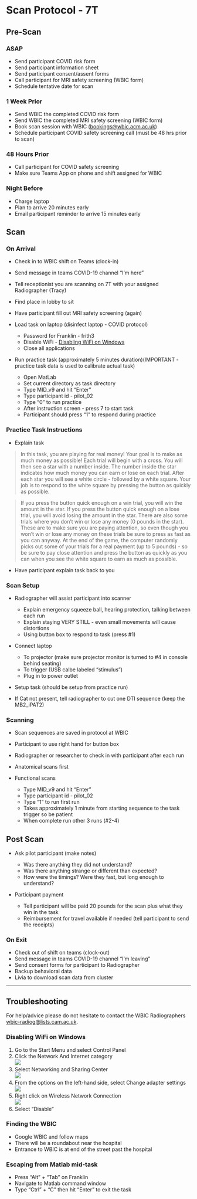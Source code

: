 # Scan Protocol - 7T {#scan-protocol}

## Pre-Scan

### ASAP

-   Send participant COVID risk form
-   Send participant information sheet
-   Send participant consent/assent forms
-   Call participant for MRI safety screening (WBIC form)
-   Schedule tentative date for scan

### 1 Week Prior

-   Send WBIC the completed COVID risk form
-   Send WBIC the completed MRI safety screening (WBIC form)
-   Book scan session with WBIC ([bookings\@wbic.acm.ac.uk](mailto:bookings@wbic.acm.ac.uk){.email})
-   Schedule participant COVID safety screening call (must be 48 hrs prior to scan)

### 48 Hours Prior

-   Call participant for COVID safety screening
-   Make sure Teams App on phone and shift assigned for WBIC

### Night Before

-   Charge laptop
-   Plan to arrive 20 minutes early
-   Email participant reminder to arrive 15 minutes early

## Scan

### On Arrival

-   Check in to WBIC shift on Teams (clock-in)

-   Send message in teams COVID-19 channel "I'm here"

-   Tell receptionist you are scanning on 7T with your assigned Radiographer (Tracy)

-   Find place in lobby to sit

-   Have participant fill out MRI safety screening (again)

-   Load task on laptop (disinfect laptop - COVID protocol)

    -   Password for Franklin - frith3
    -   Disable WiFi - [Disabling WiFi on Windows]
    -   Close all applications

-   Run practice task (approximately 5 minutes duration)(IMPORTANT - practice task data is used to calibrate actual task)

    -   Open MatLab
    -   Set current directory as task directory
    -   Type MID\_v9 and hit "Enter"
    -   Type participant id - pilot\_02
    -   Type "0" to run practice
    -   After instruction screen - press 7 to start task
    -   Participant should press "1" to respond during practice

### Practice Task Instructions

-   Explain task

> In this task, you are playing for real money! Your goal is to make as much money as possible! Each trial will begin with a cross. You will then see a star with a number inside. The number inside the star indicates how much money you can earn or lose on each trial. After each star you will see a white circle - followed by a white square. Your job is to respond to the white square by pressing the button as quickly as possible.

> If you press the button quick enough on a win trial, you will win the amount in the star. If you press the button quick enough on a lose trial, you will avoid losing the amount in the star. There are also some trials where you don't win or lose any money (0 pounds in the star). These are to make sure you are paying attention, so even though you won't win or lose any money on these trials be sure to press as fast as you can anyway. At the end of the game, the computer randomly picks out some of your trials for a real payment (up to 5 pounds) - so be sure to pay close attention and press the button as quickly as you can when you see the white square to earn as much as possible.

-   Have participant explain task back to you

### Scan Setup

-   Radiographer will assist participant into scanner

    -   Explain emergency squeeze ball, hearing protection, talking between each run
    -   Explain staying VERY STILL - even small movements will cause distortions
    -   Using button box to respond to task (press \#1)

-   Connect laptop

    -   To projector (make sure projector monitor is turned to \#4 in console behind seating)
    -   To trigger (USB calbe labeled "stimulus")
    -   Plug in to power outlet

-   Setup task (should be setup from practice run)

-   If Cat not present, tell radiographer to cut one DTI sequence (keep the MB2\_iPAT2)

### Scanning

-   Scan sequences are saved in protocol at WBIC

-   Participant to use right hand for button box

-   Radiographer or researcher to check in with participant after each run

-   Anatomical scans first

-   Functional scans

    -   Type MID\_v9 and hit "Enter"
    -   Type participant id - pilot\_02
    -   Type "1" to run first run
    -   Takes approximately 1 minute from starting sequence to the task trigger so be patient
    -   When complete run other 3 runs (\#2-4)

## Post Scan

-   Ask pilot participant (make notes)

    -   Was there anything they did not understand?
    -   Was there anything strange or different than expected?
    -   How were the timings? Were they fast, but long enough to understand?

-   Participant payment

    -   Tell participant will be paid 20 pounds for the scan plus what they win in the task
    -   Reimbursement for travel available if needed (tell participant to send the receipts)

### On Exit

-   Check out of shift on teams (clock-out)
-   Send message in teams COVID-19 channel "I'm leaving"
-   Send consent forms for participant to Radiographer
-   Backup behavioral data
-   Livia to download scan data from cluster

------------------------------------------------------------------------

## Troubleshooting

For help/advice please do not hesitate to contact the WBIC Radiographers [wbic-radiog\@lists.cam.ac.uk](mailto:wbic-radiog@lists.cam.ac.uk){.email}.

### Disabling WiFi on Windows

1.  Go to the Start Menu and select Control Panel
2.  Click the Network And Internet category\
    ![](images/scan_protocol/1.jpg)
3.  Select Networking and Sharing Center\
    ![](images/scan_protocol/2.jpg)
4.  From the options on the left-hand side, select Change adapter settings\
    ![](images/scan_protocol/3.jpg)
5.  Right click on Wireless Network Connection\
    ![](images/scan_protocol/4.jpg)
6.  Select "Disable"

### Finding the WBIC

-   Google WBIC and follow maps
-   There will be a roundabout near the hospital
-   Entrance to WBIC is at end of the street past the hospital

### Escaping from Matlab mid-task

-   Press "Alt" + "Tab" on Franklin
-   Navigate to Matlab command window
-   Type "Ctrl" + "C" then hit "Enter" to exit the task

